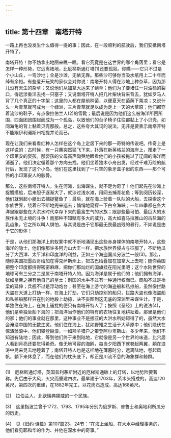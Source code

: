 ```yaml
---
---
---
```

title: 第十四章　南塔开特
---






一路上再也没发生什么值得一提的事；因此，在一段顺利的航驶后，我们安抵南塔开特了。

南塔开特！你不妨拿出地图来瞧一瞧。看它究竟是在这世界的哪个角落里；看它是怎样一种形势，它远离陆地，比厄梯斯通灯塔(1)还要孤寂。你瞧——它只不过是个小山丘，一弯沙地；全是沙滩，无依无靠。那些沙可够你当吸水纸用上二十年而绰有余裕。有些爱开玩笑的家伙会对你说：南塔开特人得在沙地上种杂草，因为那儿没有天生的杂草；又说他们从加拿大运来了蓟草；他们为了要堵住一只油桶的裂口，得远涉重洋去找一只塞子；又说南塔开特人把几片柴块背来背去，犹如罗马人背了几个真正的十字架；这里的人都在屋前种菌，以便夏天在菌荫下乘凉；又说什么一片青草就可成为一个绿洲，三片青草就足以成为走上一天的大草原；他们都穿着流沙的鞋子，有点像拉伯兰人(2)的雪靴；最后说是因为他们这么被海洋所困所围，四面团团围起而成为一个孤岛，以致他们的台子椅子往往都黏上了小贝壳，如同海龟的背上黏着贝壳那般。总之，这些夸大其词的说法，无非是要表示南塔开特不能跟伊利诺斯州相提并论而已。

现在让我们来看看红种人怎样在这个岛上定居下来的那一奇特的传说吧。传奇上是这样说的：古时候，有一只鹰突然猛飞下来，扑落在新英格兰的海岸上，攫走了一个印第安的婴孩。那婴孩的父母高声恸哭地眼看他们的小孩被拖过了辽阔的海洋而消逝了。他们决定循着那个方向去找。他们坐着独木小舟出发，经过千难万险的航行后，发现了这个小岛，他们在这里找到了一只空的象牙盒子似的东西——那个可怜的小印第安人的骸骨。

那么，这些南塔开特人，生在河滩，出海谋生，就不足为奇了！他们起先在沙滩上捉蟹摸蛤，后来胆子逐渐大了，就涉过浅水滩，用网去捕青花鱼；等到阅历较深，他们就划起小艇出去捕捉鳘鱼了；最后，就在海上驶着一队队的大船，去探索这个水族世界，绕着它不断地兜来巡去；悄悄地窥探一下白令海峡；一年四季都在各大洋里跟那些在大洪水时代幸存下来的最富生气的水族；跟那些最可怕、最巨大的水族作永无止境的斗争！而那种不知赋有多大的威力，高大如喜马拉雅山的古盐海的乳齿象，它之所以叫人惧怕，与其说是由于它那最无畏最凶残的暴行，不如说是由于它的形体！

于是，从他们那海洋上的蚁冢中就不断地涌现出这些赤身裸体的南塔开特人，这些海洋的隐士，他们像那许多阿力山大王一样，把水族世界侵占与征服了，不断地瓜分了大西洋、太平洋和印度洋的利益，正如三个海盗国瓜分波兰一般(3)。那么，随你美国把墨西哥给加在得克萨斯州上，把古巴给叠加在加拿大上去吧；随你英国把整个印度都挤得密密麻麻，把你们那灿烂的国旗挂在阳光里吧；这个水陆世界的地球可有三分之二是属于南塔开特人的。因为海洋是属于他们的；他们拥有海洋，犹如皇帝之拥有他自己的皇土；别国的水手不过有一种通行权而已。商船不过是桥梁的延伸；兵舰不过是浮动炮台；甚至在海上游弋的海盗船和私掠船，虽然像拦路大盗在大道上打劫一样，在海上打劫，它们只劫掠别的船只，拦路大盗也像海盗船和私掠船那样只在别的地段上劫掠，决不妄图到这无底的深渊里来谋生计。于是，单独住在海上，在海上骚扰的便只有南塔开特人了；按照《圣经》上的说法(4)，他们是单独坐船下海的；把海洋当作他们的特有的农场往复地耕耘着。那里是他们的家；他们的事业就在那里，这种事业不是挪亚的大洪水所妨碍得了的，虽然大水会淹没中国的无数生灵。他们住在海上，犹如野雉之生活于大草原中；他们隐伏在惊涛骇浪中，他们攀登巨浪，一如羚羊猎户之攀登阿尔卑斯山。多少年来，他们不知道有陆地；因此，等到他们终于来到陆地，它就像是另一个世界的味道，比穴居人看到月亮还要觉得希奇。像无地可容的海鸥，每当夕阳西下就卷起两翼，躺在浪涛中晃来晃去地睡着了；南塔开特人也是这样地在薄暮时分，远离陆地，卷起风帆，躺下来休息了，而在他们的枕头底下，却正是川流不息的海象群和鲸群。





* * *



(1)　厄梯斯通灯塔，英国普利茅斯附近的厄梯斯通礁上的灯塔，以地势险要著称。先后由于大风，火灾而重建四次，最早建于1703年，系木头搭成的，高达120英尺，第四次的重建，在1882年完工，以花岗石造成，高达168英尺。

(2)　拉伯兰人，北欧瑞典挪威的一个民族。

(3)　这里指波兰曾于1772、1793、1795年分别为俄罗斯、普鲁士和奥地利所瓜分的历史。

(4)　见《旧约·诗篇》第107篇23、24节：“在海上坐船、在大水中经理事务的，他们看见耶和华的作为、并他在深水中的奇事。”